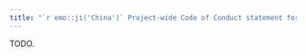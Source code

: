 ```yaml
---
title: "`r emo::ji('China')` Project-wide Code of Conduct statement for Bioconductor (Chinese, China)"
---
```


TODO.
